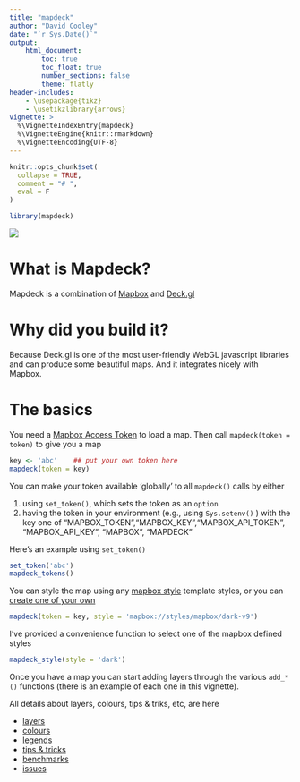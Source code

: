 ```yaml
---
title: "mapdeck"
author: "David Cooley"
date: "`r Sys.Date()`"
output: 
    html_document:
        toc: true
        toc_float: true
        number_sections: false
        theme: flatly
header-includes: 
    - \usepackage{tikz}
    - \usetikzlibrary{arrows}
vignette: >
  %\VignetteIndexEntry{mapdeck}
  %\VignetteEngine{knitr::rmarkdown}
  %\VignetteEncoding{UTF-8}
---
```


```r
knitr::opts_chunk$set(
  collapse = TRUE,
  comment = "# ",
  eval = F
)
```

```r
library(mapdeck)
```


![](./img/hexagons.png)

# What is Mapdeck?

Mapdeck is a combination of [Mapbox](https://docs.mapbox.com/mapbox-gl-js/api/) and [Deck.gl](http://deck.gl/)


# Why did you build it?

Because Deck.gl is one of the most user-friendly WebGL javascript libraries and can produce some beautiful maps. And it integrates nicely with Mapbox. 



# The basics

You need a [Mapbox Access Token](https://www.mapbox.com/help/how-access-tokens-work/) to load a map. Then call `mapdeck(token = token)` to give you a map

```r
key <- 'abc'    ## put your own token here
mapdeck(token = key)
```

You can make your token available 'globally' to all `mapdeck()` calls by either

1. using `set_token()`, which sets the token as an `option`
2. having the token in your environment (e.g., using `Sys.setenv()` ) with the key one of "MAPBOX_TOKEN","MAPBOX_KEY","MAPBOX_API_TOKEN", "MAPBOX_API_KEY", "MAPBOX", "MAPDECK"

Here's an example using `set_token()`

```r
set_token('abc')
mapdeck_tokens()
```


You can style the map using any [mapbox style](https://www.mapbox.com/api-documentation/#styles) template styles, or you can [create one of your own](https://www.mapbox.com/help/studio-manual-styles/)

```r
mapdeck(token = key, style = 'mapbox://styles/mapbox/dark-v9')
```

I've provided a convenience function to select one of the mapbox defined styles

```r
mapdeck_style(style = 'dark')
```


Once you have a map you can start adding layers through the various `add_*()` functions (there is an example of each one in this vignette).

All details about layers, colours, tips & triks, etc, are here

- [layers](https://symbolixau.github.io/mapdeck/articles/layers.html)
- [colours](https://symbolixau.github.io/mapdeck/articles/colours.html)
- [legends](https://symbolixau.github.io/mapdeck/articles/legends.html)
- [tips & tricks](https://symbolixau.github.io/mapdeck/articles/tips_tricks.html)
- [benchmarks](https://symbolixau.github.io/mapdeck/articles/benchmarks.html)
- [issues](https://symbolixau.github.io/mapdeck/articles/issues.html)
